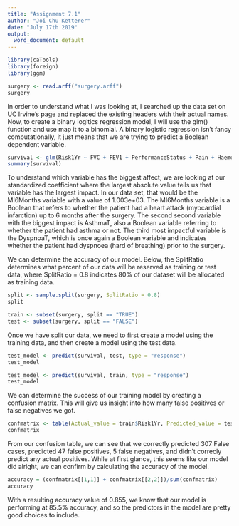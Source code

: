 ```yaml
---
title: "Assignment 7.1"
author: "Joi Chu-Ketterer"
date: "July 17th 2019"
output:
  word_document: default
---
```


```r
library(caTools)
library(foreign)
library(ggm)
```


```r
surgery <- read.arff("surgery.arff")
surgery
```

In order to understand what I was looking at, I searched up the data set on UC Irvine's page and replaced the existing headers with their actual names. Now, to create a binary logitics regression model, I will use the glm() function and use map it to a binomial. A binary logistic regression isn't fancy computationally, it just means that we are trying to predict a Boolean dependent variable.  


```r
survival <- glm(Risk1Yr ~ FVC + FEV1 + PerformanceStatus + Pain + Haemoptysis + Dyspnoea + Cough + Weakness + TumorSize + Diabetes + MI6Months + PAD + Smoking+ Asthma + AGE, data = surgery, family = binomial())
summary(survival)
```

To understand which variable has the biggest affect, we are looking at our standardized coefficient where the largest absolute value tells us that variable has the largest impact. In our data set, that would be the MI6Months variable with a value of 1.003e+03. The MI6Months variable is a Boolean that refers to whether the patient had a heart attack (myocardial infarction) up to 6 months after the surgery. The second second variable with the biggest impact is AsthmaT, also a Boolean variable referring to whether the patient had asthma or not. The third most impactful variable is the DyspnoaT, which is once again a Boolean variable and indicates whether the patient had dyspnoea (hard of breathing) prior to the surgery. 

We can determine the accuracy of our model. Below, the SplitRatio determines what percent of our data will be reserved as training or test data, where SplitRatio = 0.8 indicates 80% of our dataset will be allocated as training data. 

```r
split <- sample.split(surgery, SplitRatio = 0.8)
split

train <- subset(surgery, split == "TRUE")
test <- subset(surgery, split == "FALSE")
```

Once we have split our data, we need to first create a model using the training data, and then create a model using the test data. 

```r
test_model <- predict(survival, test, type = "response")
test_model

test_model <- predict(survival, train, type = "response")
test_model
```

We can determine the success of our training model by creating a confusion matrix. This will give us insight into how many false positives or false negatives we got. 

```r
confmatrix <- table(Actual_value = train$Risk1Yr, Predicted_value = test_model > 0.5)
confmatrix
```

From our confusion table, we can see that we correctly predicted 307 False cases, predicted 47 false positives, 5 false negatives, and didn't correcly predict any actual positives. While at first glance, this seems like our model did alright, we can confirm by calculating the accuracy of the model. 

```r
accuracy = (confmatrix[[1,1]] + confmatrix[[2,2]])/sum(confmatrix)
accuracy 
```

With a resulting accuracy value of 0.855, we know that our model is performing at 85.5% accuracy, and so the predictors in the model are pretty good choices to include. 

